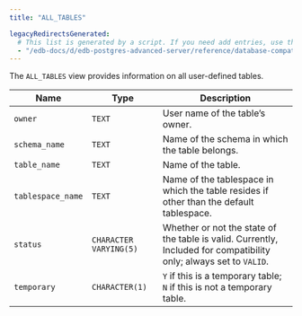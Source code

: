 ```yaml
---
title: "ALL_TABLES"

legacyRedirectsGenerated:
  # This list is generated by a script. If you need add entries, use the `legacyRedirects` key.
  - "/edb-docs/d/edb-postgres-advanced-server/reference/database-compatibility-for-oracle-developers-reference-guide/10/Database_Compatibility_for_Oracle_Developers_Reference_Guide.1.128.html"
---
```


<div id="all_tables" class="registered_link"></div>

The `ALL_TABLES` view provides information on all user-defined tables.

| Name              | Type                    | Description                                                                                                         |
| ----------------- | ----------------------- | ------------------------------------------------------------------------------------------------------------------- |
| `owner`           | `TEXT`                  | User name of the table’s owner.                                                                                     |
| `schema_name`     | `TEXT`                  | Name of the schema in which the table belongs.                                                                      |
| `table_name`      | `TEXT`                  | Name of the table.                                                                                                  |
| `tablespace_name` | `TEXT`                  | Name of the tablespace in which the table resides if other than the default tablespace.                             |
| `status`          | `CHARACTER VARYING(5)`  | Whether or not the state of the table is valid. Currently, Included for compatibility only; always set to `VALID`.  |
| `temporary`       | `CHARACTER(1)`          | `Y` if this is a temporary table; `N` if this is not a temporary table.                                             |
